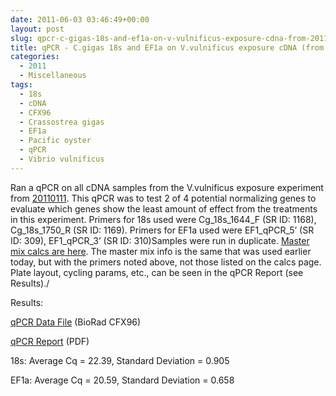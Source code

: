 ```yaml
---
date: 2011-06-03 03:46:49+00:00
layout: post
slug: qpcr-c-gigas-18s-and-ef1a-on-v-vulnificus-exposure-cdna-from-20110311
title: qPCR - C.gigas 18s and EF1a on V.vulnificus exposure cDNA (from 20110311)
categories:
  - 2011
  - Miscellaneous
tags:
  - 18s
  - cDNA
  - CFX96
  - Crassostrea gigas
  - EF1a
  - Pacific oyster
  - qPCR
  - Vibrio vulnificus
---
```


Ran a qPCR on all cDNA samples from the V.vulnificus exposure experiment from [20110111](https://robertslab.github.io/sams-notebook/posts/2011/2011-01-11-gigas-bacterial-challenge-1hr-3hr-challenges-with-vibrio-vulnificus/). This qPCR was to test 2 of 4 potential normalizing genes to evaluate which genes show the least amount of effect from the treatments in this experiment. Primers for 18s used were Cg_18s_1644_F (SR ID: 1168), Cg_18s_1750_R (SR ID: 1169). Primers for EF1a used were EF1_qPCR_5' (SR ID: 309), EF1_qPCR_3' (SR ID: 310)Samples were run in duplicate. [Master mix calcs are here](https://eagle.fish.washington.edu/Arabidopsis/Notebook%20Workup%20Files/20110602-01.jpg). The master mix info is the same that was used earlier today, but with the primers noted above, not those listed on the calcs page. Plate layout, cycling params, etc., can be seen in the qPCR Report (see Results)./

Results:

[qPCR Data File](https://eagle.fish.washington.edu/Arabidopsis/qPCR/CFX96/Roberts%20Lab_2011-06-02%2016-55-26_CC009827.pcrd) (BioRad CFX96)

[qPCR Report](https://eagle.fish.washington.edu/Arabidopsis/qPCR/CFX96/Roberts%20Lab_2011-06-02%2016-55-26_CC009827.pdf) (PDF)

18s: Average Cq = 22.39, Standard Deviation = 0.905

EF1a: Average Cq = 20.59, Standard Deviation = 0.658
